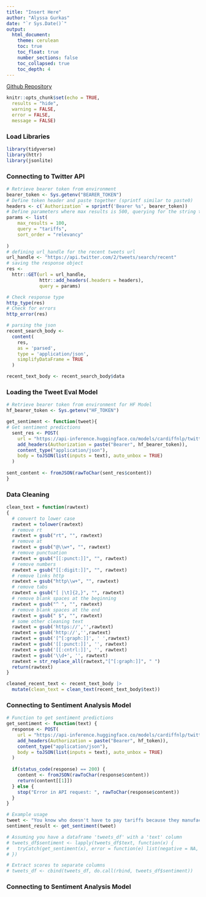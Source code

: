 ```yaml
---
title: "Insert Here"
author: "Alyssa Gurkas"
date: "`r Sys.Date()`"
output: 
  html_document:
    theme: cerulean
    toc: true
    toc_float: true
    number_sections: false
    toc_collapsed: true
    toc_depth: 4
---
```


[Github Repository](https://github.com/amgurkas/data-acquisition/tree/main/Week_10/) 

```r
knitr::opts_chunk$set(echo = TRUE,      
  results = "hide", 
  warning = FALSE,  
  error = FALSE,   
  message = FALSE)
```

### Load Libraries
```r
library(tidyverse)
library(httr)
library(jsonlite)
```

### Connecting to Twitter API 
```r
# Retrieve bearer token from environment
bearer_token <- Sys.getenv("BEARER_TOKEN")
# Define token header and paste together (sprintf similar to paste0)
headers <- c(`Authorization` = sprintf('Bearer %s', bearer_token))
# Define parameters where max results is 500, querying for the string tariff, and then sorting results by relevance
params <- list(
    max_results = 100,
    query = "tariffs",
    sort_order = "relevancy"
    
)
# defining url_handle for the recent tweets url
url_handle <- "https://api.twitter.com/2/tweets/search/recent"
# saving the response object 
res <-
  httr::GET(url = url_handle,
            httr::add_headers(.headers = headers),
            query = params)

# Check response type
http_type(res)
# Check for errors
http_error(res)

# parsing the json
recent_search_body <-
  content(
    res,
    as = 'parsed',
    type = 'application/json',
    simplifyDataFrame = TRUE
  )

recent_text_body <- recent_search_body$data
```
### Loading the Tweet Eval Model
```r
# Retrieve bearer token from environment for HF Model 
hf_bearer_token <- Sys.getenv("HF_TOKEN")

get_sentiment <- function(tweet){
# Get sentiment predictions
  sent_res <- POST(
    url = "https://api-inference.huggingface.co/models/cardiffnlp/twitter-roberta-base-sentiment",
    add_headers(Authorization = paste("Bearer", hf_bearer_token)),
    content_type("application/json"),
    body = toJSON(list(inputs = text), auto_unbox = TRUE)
  )
  
sent_content <- fromJSON(rawToChar(sent_res$content))
}
```

### Data Cleaning
```r
clean_text = function(rawtext)
{
  # convert to lower case
  rawtext = tolower(rawtext)
  # remove rt
  rawtext = gsub("rt", "", rawtext)
  # remove at
  rawtext = gsub("@\\w+", "", rawtext)
  # remove punctuation
  rawtext = gsub("[[:punct:]]", "", rawtext)
  # remove numbers
  rawtext = gsub("[[:digit:]]", "", rawtext)
  # remove links http
  rawtext = gsub("http\\w+", "", rawtext)
  # remove tabs
  rawtext = gsub("[ |\t]{2,}", "", rawtext)
  # remove blank spaces at the beginning
  rawtext = gsub("^ ", "", rawtext)
  # remove blank spaces at the end
  rawtext = gsub(" $", "", rawtext)
  # some other cleaning text
  rawtext = gsub('https://','',rawtext)
  rawtext = gsub('http://','',rawtext)
  rawtext = gsub('[^[:graph:]]', ' ',rawtext)
  rawtext = gsub('[[:punct:]]', '', rawtext)
  rawtext = gsub('[[:cntrl:]]', '', rawtext)
  rawtext = gsub('\\d+', '', rawtext)
  rawtext = str_replace_all(rawtext,"[^[:graph:]]", " ")
  return(rawtext)
}

cleaned_recent_text <- recent_text_body |> 
  mutate(clean_text = clean_text(recent_text_body$text))
```

### Connecting to Sentiment Analysis Model 
```r
# Function to get sentiment predictions
get_sentiment <- function(text) {
  response <- POST(
    url = "https://api-inference.huggingface.co/models/cardiffnlp/twitter-roberta-base-sentiment",
    add_headers(Authorization = paste("Bearer", hf_token)),
    content_type("application/json"),
    body = toJSON(list(inputs = text), auto_unbox = TRUE)
  )
  
  if(status_code(response) == 200) {
    content <- fromJSON(rawToChar(response$content))
    return(content[[1]])
  } else {
    stop("Error in API request: ", rawToChar(response$content))
  }
}

# Example usage
tweet <- "You know who doesn't have to pay tariffs because they manufacture everything in the United States. Hollywood Product"
sentiment_result <- get_sentiment(tweet)

# Assuming you have a dataframe 'tweets_df' with a 'text' column
# tweets_df$sentiment <- lapply(tweets_df$text, function(x) {
#   tryCatch(get_sentiment(x), error = function(e) list(negative = NA, neutral = NA, positive = NA))
# })

# Extract scores to separate columns
# tweets_df <- cbind(tweets_df, do.call(rbind, tweets_df$sentiment))

```

### Connecting to Sentiment Analysis Model 
```r


```



